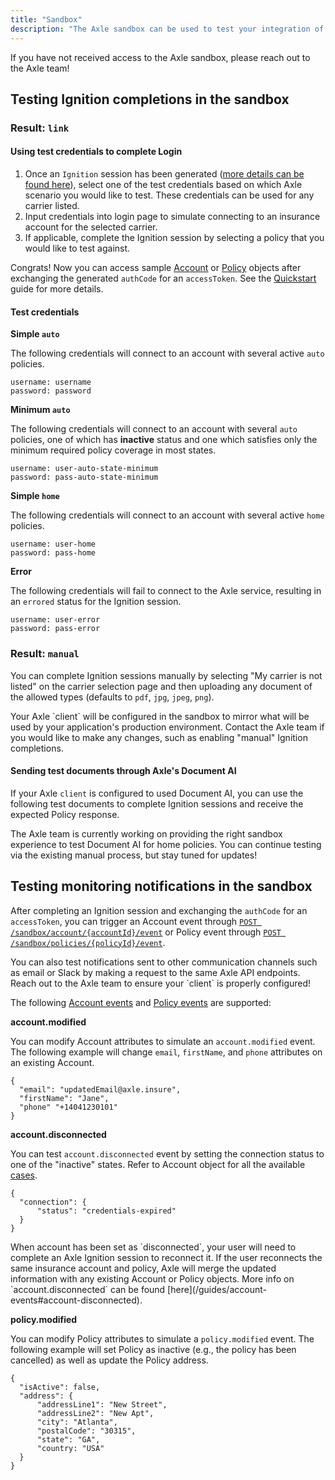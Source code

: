 ```yaml
---
title: "Sandbox"
description: "The Axle sandbox can be used to test your integration of Axle's API in your application or platform. All Axle API endpoints can access the sandbox environment."
---
```


<Info>
  If you have not received access to the Axle sandbox, please reach out to the
  Axle team!
</Info>

## Testing Ignition completions in the sandbox

### Result: `link`

#### Using test credentials to complete Login

1. Once an `Ignition` session has been generated ([more details can be found here](/api-reference/ignition/start-ignition)), select one of the test credentials based on which Axle scenario you would like to test. These credentials can be used for any carrier listed.
2. Input credentials into login page to simulate connecting to an insurance account for the selected carrier.
3. If applicable, complete the Ignition session by selecting a policy that you would like to test against.

Congrats! Now you can access sample [Account](/api-reference/accounts/account) or [Policy](/api-reference/policies/policy) objects after exchanging the generated `authCode` for an `accessToken`. See the [Quickstart](/guides/quickstart) guide for more details.

#### Test credentials

**Simple `auto`**

The following credentials will connect to an account with several active `auto` policies.

```
username: username
password: password
```

**Minimum `auto`**

The following credentials will connect to an account with several `auto` policies, one of which has **inactive** status and one which satisfies only the minimum required policy coverage in most states.

```
username: user-auto-state-minimum
password: pass-auto-state-minimum
```

**Simple `home`**

The following credentials will connect to an account with several active `home` policies.

```
username: user-home
password: pass-home
```

**Error**

The following credentials will fail to connect to the Axle service, resulting in an `errored` status for the Ignition session.

```
username: user-error
password: pass-error
```

### Result: `manual`

You can complete Ignition sessions manually by selecting "My carrier is not listed" on the carrier selection page and then uploading any document of the allowed types (defaults to `pdf`, `jpg`, `jpeg`, `png`).

<Tip>
  Your Axle `client` will be configured in the sandbox to mirror what will be
  used by your application's production environment. Contact the Axle team if
  you would like to make any changes, such as enabling "manual" Ignition
  completions.
</Tip>

#### Sending test documents through Axle's Document AI

If your Axle `client` is configured to used Document AI, you can use the following test documents to complete Ignition sessions and receive the expected Policy response.

<Tabs>
  <Tab title="Auto policy">
    <Card
      title="Identification (ID) card"
      icon="file"
      href="https://axle-labs-assets.s3.amazonaws.com/docs/id-card.png"
    ></Card>
    <Card
      title="Declarations page"
      icon="file"
      href="https://axle-labs-assets.s3.amazonaws.com/docs/declarations-page.pdf"
    ></Card>
  </Tab>
  <Tab title="Home policy">
    <Info>
      The Axle team is currently working on providing the right sandbox
      experience to test Document AI for home policies. You can continue testing
      via the existing manual process, but stay tuned for updates!
    </Info>
  </Tab>
</Tabs>

## Testing monitoring notifications in the sandbox

After completing an Ignition session and exchanging the `authCode` for an `accessToken`, you can trigger an Account event through [`POST /sandbox/account/{accountId}/event`](/api-reference/sandbox/trigger-account-event) or Policy event through [`POST /sandbox/policies/{policyId}/event`](/api-reference/sandbox/trigger-policy-event).

<Tip>
  You can also test notifications sent to other communication channels such as
  email or Slack by making a request to the same Axle API endpoints. Reach out
  to the Axle team to ensure your `client` is properly configured!
</Tip>

The following [Account events](/guides/account-events) and [Policy events](guides/policy-events) are supported:

**account.modified**

You can modify Account attributes to simulate an `account.modified` event. The following example will change `email`, `firstName`, and `phone` attributes on an existing Account.

```
{
  "email": "updatedEmail@axle.insure",
  "firstName": "Jane",
  "phone" "+14041230101"
}
```

**account.disconnected**

You can test `account.disconnected` event by setting the connection status to one of the "inactive" states. Refer to Account object for all the available [cases](/api-reference/accounts/account).

```
{
  "connection": {
      "status": "credentials-expired"
  }
}
```

<Info>
  When account has been set as `disconnected`, your user will need to complete
  an Axle Ignition session to reconnect it. If the user reconnects the same
  insurance account and policy, Axle will merge the updated information with any
  existing Account or Policy objects. More info on `account.disconnected` can be
  found [here](/guides/account-events#account-disconnected).
</Info>

**policy.modified**

You can modify Policy attributes to simulate a `policy.modified` event. The following example will set Policy as inactive (e.g., the policy has been cancelled) as well as update the Policy address.

```
{
  "isActive": false,
  "address": {
      "addressLine1": "New Street",
      "addressLine2": "New Apt",
      "city": "Atlanta",
      "postalCode": "30315",
      "state": "GA",
      "country: "USA"
  }
}
```
